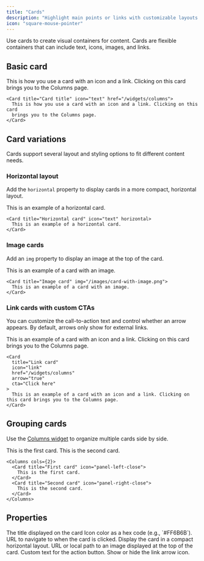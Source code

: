 ```yaml
---
title: "Cards"
description: "Highlight main points or links with customizable layouts and icons"
icon: "square-mouse-pointer"
---
```



Use cards to create visual containers for content. Cards are flexible containers that can include text, icons, images, and links.

## Basic card

<Card title="Card title" icon="text" href="/widgets/columns">
  This is how you use a card with an icon and a link. Clicking on this card
  brings you to the Columns page.
</Card>

```mdx Card example
<Card title="Card title" icon="text" href="/widgets/columns">
  This is how you use a card with an icon and a link. Clicking on this card
  brings you to the Columns page.
</Card>
```

## Card variations

Cards support several layout and styling options to fit different content needs.

### Horizontal layout

Add the `horizontal` property to display cards in a more compact, horizontal layout.

<Card title="Horizontal card" icon="text" horizontal>
  This is an example of a horizontal card.
</Card>

```mdx Horizontal card example
<Card title="Horizontal card" icon="text" horizontal>
  This is an example of a horizontal card.
</Card>
```

### Image cards

Add an `img` property to display an image at the top of the card.

<Card title="Image card" img="https://mintlify-assets.b-cdn.net/yosemite.jpg">
  This is an example of a card with an image.
</Card>

```mdx Image card example
<Card title="Image card" img="/images/card-with-image.png">
  This is an example of a card with an image.
</Card>
```

### Link cards with custom CTAs

You can customize the call-to-action text and control whether an arrow appears. By default, arrows only show for external links.

<Card title="Link card" icon="link" href="/widgets/columns" arrow="true" cta="Click here">
  This is an example of a card with an icon and a link. Clicking on this card brings you to the Columns page.
</Card>

```mdx Link card example
<Card
  title="Link card"
  icon="link"
  href="/widgets/columns"
  arrow="true"
  cta="Click here"
>
  This is an example of a card with an icon and a link. Clicking on this card brings you to the Columns page.
</Card>
```

## Grouping cards

Use the [Columns widget](/widgets/columns) to organize multiple cards side by side.

<Columns cols={2}>
  <Card title="First card" icon="panel-left-close">
    This is the first card.
  </Card>
  <Card title="Second card" icon="panel-right-close">
    This is the second card.
  </Card>
</Columns>

```mdx Columns example
<Columns cols={2}>
  <Card title="First card" icon="panel-left-close">
    This is the first card.
  </Card>
  <Card title="Second card" icon="panel-right-close">
    This is the second card.
  </Card>
</Columns>
```

## Properties

<ResponseField name="title" type="string" required>
  The title displayed on the card
</ResponseField>

<IconsOptional />

<ResponseField name="color" type="string">
  Icon color as a hex code (e.g., `#FF6B6B`).
</ResponseField>

<ResponseField name="href" type="string">
  URL to navigate to when the card is clicked.
</ResponseField>

<ResponseField name="horizontal" type="boolean">
  Display the card in a compact horizontal layout.
</ResponseField>

<ResponseField name="img" type="string">
  URL or local path to an image displayed at the top of the card.
</ResponseField>

<ResponseField name="cta" type="string">
  Custom text for the action button.
</ResponseField>

<ResponseField name="arrow" type="boolean">
  Show or hide the link arrow icon.
</ResponseField>
